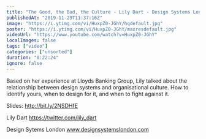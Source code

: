 ```yaml
---
title: "The Good, the Bad, the Culture - Lily Dart - Design Systems London 2019"
publishedAt: "2019-11-29T11:37:16Z"
image: "https://i.ytimg.com/vi/HuxpZ0-JGhY/hqdefault.jpg"
poster: "https://i.ytimg.com/vi/HuxpZ0-JGhY/maxresdefault.jpg"
videoUrl: "https://www.youtube.com/watch?v=HuxpZ0-JGhY"
localImages: false
tags: ["video"]
categories: ["unsorted"]
duration: "0:22:24"
ignore: false
---
```

Based on her experience at Lloyds Banking Group, Lily talked about the relationship between design systems and organisational culture. How to identify yours, when to design for it, and when to fight against it.

Slides: http://bit.ly/2NSDHfE

Lily Dart
https://twitter.com/lily_dart

Design Sytems London
www.designsystemslondon.com

